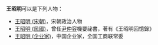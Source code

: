 '''王昭明'''可以是下列人物：

* [[王昭明_(宋朝)|王昭明 (宋朝)]]，宋朝政治人物
* [[王昭明_(民國)|王昭明 (民國)]]，曾任[[尹仲容|尹仲容]]機要祕書，著有《王昭明回憶錄》
* [[王昭明_(企业家)|王昭明 (企业家)]]，中国企业家，全国工商联常委

{{disambig|Cat=三字王姓人名消歧義|zhao}}